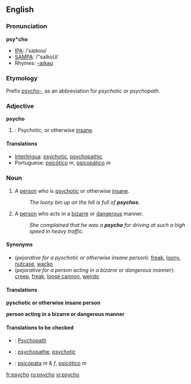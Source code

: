 ==English==

===Pronunciation===
'''psy*cho'''
*[[IPA]]: /ˈsaɪkoʊ/
*[[SAMPA]]: /"saIkoU/
*Rhymes: [[Rhymes:English:-aɪkəʊ|-aɪkəʊ]]

===Etymology===
Prefix ''[[psycho-]]'', as an abbreviation for ''psychotic'' or ''psychopath''.

===Adjective===
'''psycho'''

# {{colloquial}}: Psychotic, or otherwise [[insane]].

====Translations====
*[[Interlingua]]: [[psychotic]], [[psychopathic]]
*Portuguese: [[psicótico]] ''m'', [[psicopático]] ''m''

===Noun===
{{en-noun}}

# {{cattag|pejorative|slang}} A [[person]] who is [[psychotic]] or otherwise [[insane]].
#:''The loony bin up on the hill is full of '''psychos'''.''
# {{cattag|pejorative|slang}} A [[person]] who acts in a [[bizarre]] or [[dangerous]] manner.
#:''She complained that he was a '''psycho''' for driving at such a high speed in heavy traffic.''

====Synonyms====
*(''pejorative for a pyschotic or otherwise insane person''): [[freak]], [[loony]], [[nutcase]], [[wacko]]
*(''pejorative for a person acting in a bizarre or dangerous manner''): [[creep]], [[freak]], [[loose cannon]], [[weirdo]]

====Translations====
'''pyschotic or otherwise insane person'''
{{top}}
{{mid}}
{{bottom}}

'''person acting in a bizarre or dangerous manner'''
{{top}}
{{mid}}
{{bottom}}

====Translations to be checked====
{{checktrans}}
*{{ttbc|German}}: [[Psychopath]]
*{{ttbc|Interlingua}}: [[psychopathe]], [[psychotic]]
*{{ttbc|Portuguese}}: [[psicopata]] ''m'' & ''f'', [[psicótico]] ''m''

[[fr:psycho]]
[[ru:psycho]]
[[vi:psycho]]